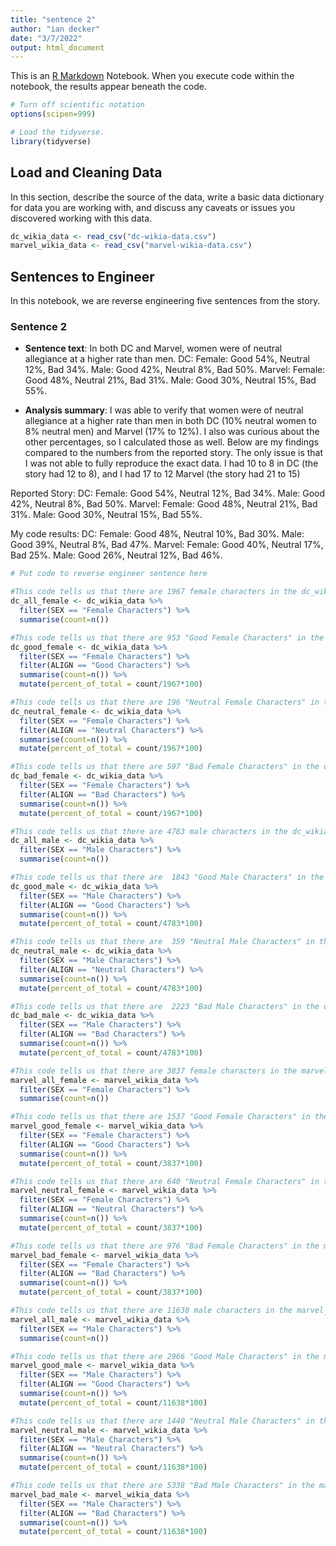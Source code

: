 ```yaml
---
title: "sentence 2"
author: "ian decker"
date: "3/7/2022"
output: html_document
---
```


This is an [R Markdown](http://rmarkdown.rstudio.com) Notebook. When you execute code within the notebook, the results appear beneath the code. 


```r
# Turn off scientific notation
options(scipen=999)

# Load the tidyverse.
library(tidyverse)
```

## Load and Cleaning Data

In this section, describe the source of the data, write a basic data dictionary for data you are working with, and discuss any caveats or issues you discovered working with this data. 

```r
dc_wikia_data <- read_csv("dc-wikia-data.csv")
marvel_wikia_data <- read_csv("marvel-wikia-data.csv")
```

## Sentences to Engineer
In this notebook, we are reverse engineering five sentences from the story.

### Sentence 2

* **Sentence text**: In both DC and Marvel, women were of neutral allegiance at a higher rate than men.
DC: Female: Good 54%, Neutral 12%, Bad 34%. Male: Good 42%, Neutral 8%, Bad 50%. 
Marvel: Female: Good 48%, Neutral 21%, Bad 31%. Male: Good 30%, Neutral 15%, Bad 55%.

* **Analysis summary**: I was able to verify that women were of neutral allegiance at a higher rate than men in both DC (10% neutral women to 8% neutral men) and Marvel (17% to 12%). I also was curious about the other percentages, so I calculated those as well. Below are my findings compared to the numbers from the reported story. The only issue is that I was not able to fully reproduce the exact data. I had 10 to 8 in DC (the story had 12 to 8), and I had 17 to 12 Marvel (the story had 21 to 15)

Reported Story:
DC: Female: Good 54%, Neutral 12%, Bad 34%. Male: Good 42%, Neutral 8%, Bad 50%. 
Marvel: Female: Good 48%, Neutral 21%, Bad 31%. Male: Good 30%, Neutral 15%, Bad 55%.

My code results:
DC: Female: Good 48%, Neutral 10%, Bad 30%. Male: Good 39%, Neutral 8%, Bad 47%. 
Marvel: Female: Good 40%, Neutral 17%, Bad 25%. Male: Good 26%, Neutral 12%, Bad 46%.

```r
# Put code to reverse engineer sentence here

#This code tells us that there are 1967 female characters in the dc_wikia_data set.
dc_all_female <- dc_wikia_data %>%
  filter(SEX == "Female Characters") %>%
  summarise(count=n())

```



```r
#This code tells us that there are 953 "Good Female Characters" in the dc_wikia_data set, which is 48.4% of the total female characters.
dc_good_female <- dc_wikia_data %>%
  filter(SEX == "Female Characters") %>% 
  filter(ALIGN == "Good Characters") %>%
  summarise(count=n()) %>%
  mutate(percent_of_total = count/1967*100)

```



```r
#This code tells us that there are 196 "Neutral Female Characters" in the dc_wikia_data set, which is 9.96%, or 10% of the total female characters.
dc_neutral_female <- dc_wikia_data %>%
  filter(SEX == "Female Characters") %>% 
  filter(ALIGN == "Neutral Characters") %>%
  summarise(count=n()) %>%
  mutate(percent_of_total = count/1967*100)

```



```r
#This code tells us that there are 597 "Bad Female Characters" in the dc_wikia_data set, which is 30.4% of the total female characters.
dc_bad_female <- dc_wikia_data %>%
  filter(SEX == "Female Characters") %>% 
  filter(ALIGN == "Bad Characters") %>%
  summarise(count=n()) %>%
  mutate(percent_of_total = count/1967*100)

```



```r
#This code tells us that there are 4783 male characters in the dc_wikia_data set.
dc_all_male <- dc_wikia_data %>%
  filter(SEX == "Male Characters") %>%
  summarise(count=n())

```



```r
#This code tells us that there are 	1843 "Good Male Characters" in the dc_wikia_data set, which is 39% of the total male characters.
dc_good_male <- dc_wikia_data %>%
  filter(SEX == "Male Characters") %>% 
  filter(ALIGN == "Good Characters") %>%
  summarise(count=n()) %>%
  mutate(percent_of_total = count/4783*100)

```



```r
#This code tells us that there are 	359 "Neutral Male Characters" in the dc_wikia_data set, which is 7.5%, or 8% of the total male characters.
dc_neutral_male <- dc_wikia_data %>%
  filter(SEX == "Male Characters") %>% 
  filter(ALIGN == "Neutral Characters") %>%
  summarise(count=n()) %>%
  mutate(percent_of_total = count/4783*100)

```



```r
#This code tells us that there are 	2223 "Bad Male Characters" in the dc_wikia_data set, which is 46.5% of the total male characters.
dc_bad_male <- dc_wikia_data %>%
  filter(SEX == "Male Characters") %>% 
  filter(ALIGN == "Bad Characters") %>%
  summarise(count=n()) %>%
  mutate(percent_of_total = count/4783*100)

```



```r
#This code tells us that there are 3837 female characters in the marvel_wikia_data set.
marvel_all_female <- marvel_wikia_data %>%
  filter(SEX == "Female Characters") %>%
  summarise(count=n())

```



```r
#This code tells us that there are 1537 "Good Female Characters" in the marvel_wikia_data set, which is 40.1% of the total female characters.
marvel_good_female <- marvel_wikia_data %>%
  filter(SEX == "Female Characters") %>% 
  filter(ALIGN == "Good Characters") %>%
  summarise(count=n()) %>%
  mutate(percent_of_total = count/3837*100)

```



```r
#This code tells us that there are 640 "Neutral Female Characters" in the marvel_wikia_data set, which is 17% of the total female characters.
marvel_neutral_female <- marvel_wikia_data %>%
  filter(SEX == "Female Characters") %>% 
  filter(ALIGN == "Neutral Characters") %>%
  summarise(count=n()) %>%
  mutate(percent_of_total = count/3837*100)

```



```r
#This code tells us that there are 976 "Bad Female Characters" in the marvel_wikia_data set, which is 25% of the total female characters.
marvel_bad_female <- marvel_wikia_data %>%
  filter(SEX == "Female Characters") %>% 
  filter(ALIGN == "Bad Characters") %>%
  summarise(count=n()) %>%
  mutate(percent_of_total = count/3837*100)

```



```r
#This code tells us that there are 11638 male characters in the marvel_wikia_data set.
marvel_all_male <- marvel_wikia_data %>%
  filter(SEX == "Male Characters") %>%
  summarise(count=n())

```



```r
#This code tells us that there are 2966 "Good Male Characters" in the marvel_wikia_data set, which is 25.5% of the total male characters.
marvel_good_male <- marvel_wikia_data %>%
  filter(SEX == "Male Characters") %>% 
  filter(ALIGN == "Good Characters") %>%
  summarise(count=n()) %>%
  mutate(percent_of_total = count/11638*100)

```



```r
#This code tells us that there are 1440 "Neutral Male Characters" in the marvel_wikia_data set, which is 12.4% of the total male characters.
marvel_neutral_male <- marvel_wikia_data %>%
  filter(SEX == "Male Characters") %>% 
  filter(ALIGN == "Neutral Characters") %>%
  summarise(count=n()) %>%
  mutate(percent_of_total = count/11638*100)

```



```r
#This code tells us that there are 5338 "Bad Male Characters" in the marvel_wikia_data set, which is 46% of the total male characters.
marvel_bad_male <- marvel_wikia_data %>%
  filter(SEX == "Male Characters") %>% 
  filter(ALIGN == "Bad Characters") %>%
  summarise(count=n()) %>%
  mutate(percent_of_total = count/11638*100)

```

